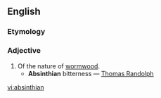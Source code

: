 ==English==

===Etymology===
{{suffix|absinth|ian}}

===Adjective===
{{en-adj}}
#Of the nature of [[wormwood]].
#*'''Absinthian''' bitterness — [[w:Thomas Randolph (poet)|Thomas Randolph]]

[[vi:absinthian]]